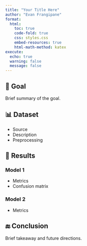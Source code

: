 ```yaml
---
title: "Your Title Here"
author: "Evan Frangipane"
format:
  html:
    toc: true
    code-fold: true
    css: styles.css
    embed-resources: true
    html-math-method: katex
execute:
  echo: true
  warning: false
  message: false
---
```


## 🧠 Goal

Brief summary of the goal.

## 📊 Dataset

- Source
- Description
- Preprocessing

## 🧪 Results

### Model 1
- Metrics
- Confusion matrix

### Model 2
- Metrics

## 🔚 Conclusion

Brief takeaway and future directions.